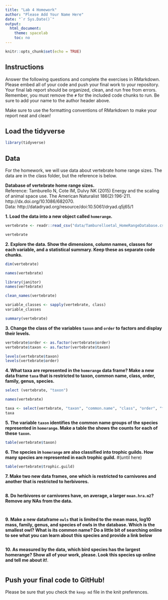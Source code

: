 ```yaml
---
title: "Lab 4 Homework"
author: "Please Add Your Name Here"
date: "`r Sys.Date()`"
output:
  html_document:
    theme: spacelab
    toc: no
---
```


```r
knitr::opts_chunk$set(echo = TRUE)
```

## Instructions
Answer the following questions and complete the exercises in RMarkdown. Please embed all of your code and push your final work to your repository. Your final lab report should be organized, clean, and run free from errors. Remember, you must remove the `#` for the included code chunks to run. Be sure to add your name to the author header above.  

Make sure to use the formatting conventions of RMarkdown to make your report neat and clean!  

## Load the tidyverse
```r
library(tidyverse)
```

## Data
For the homework, we will use data about vertebrate home range sizes. The data are in the class folder, but the reference is below.  

**Database of vertebrate home range sizes.**  
Reference: Tamburello N, Cote IM, Dulvy NK (2015) Energy and the scaling of animal space use. The American Naturalist 186(2):196-211. http://dx.doi.org/10.1086/682070.  
Data: http://datadryad.org/resource/doi:10.5061/dryad.q5j65/1  

**1. Load the data into a new object called `homerange`.**
```r
vertebrate <- readr::read_csv("data/Tamburelloetal_HomeRangeDatabase.csv")
```
```r
vertebrate
```
**2. Explore the data. Show the dimensions, column names, classes for each variable, and a statistical summary. Keep these as separate code chunks.**  
```r
dim(vertebrate)
```
```r
names(vertebrate)
```

```r
library(janitor)
names(vertebrate)
```
```r
clean_names(vertebrate)
```

```r
variable_classes <- sapply(vertebrate, class)
variable_classes
```

```r
summary(vertebrate)
```
**3. Change the class of the variables `taxon` and `order` to factors and display their levels.**  
```r
vertebrate$order <- as.factor(vertebrate$order)
vertebrate$taxon <- as.factor(vertebrate$taxon)

levels(vertebrate$taxon)
levels(vertebrate$order)
```

**4. What taxa are represented in the `homerange` data frame? Make a new data frame `taxa` that is restricted to taxon, common name, class, order, family, genus, species.**  
```r
select (vertebrate, "taxon")
```
```r
names(vertebrate)
```


```r
taxa <- select(vertebrate, "taxon", "common.name", "class", "order", "family", "genus", "species")
taxa
```

**5. The variable `taxon` identifies the common name groups of the species represented in `homerange`. Make a table the shows the counts for each of these `taxon`.**  
```r
table(vertebrate$taxon)
```

**6. The species in `homerange` are also classified into trophic guilds. How many species are represented in each trophic guild.**  #(until here)
```r
table(vertebrate$trophic.guild)
```


**7. Make two new data frames, one which is restricted to carnivores and another that is restricted to herbivores.**  
```r

```

**8. Do herbivores or carnivores have, on average, a larger `mean.hra.m2`? Remove any NAs from the data.**  
```r

```

```r

```

**9. Make a new dataframe `owls` that is limited to the mean mass, log10 mass, family, genus, and species of owls in the database. Which is the smallest owl? What is its common name? Do a little bit of searching online to see what you can learn about this species and provide a link below** 
```r

```

**10. As measured by the data, which bird species has the largest homerange? Show all of your work, please. Look this species up online and tell me about it!**.  
```r

```

## Push your final code to GitHub!
Please be sure that you check the `keep md` file in the knit preferences.   